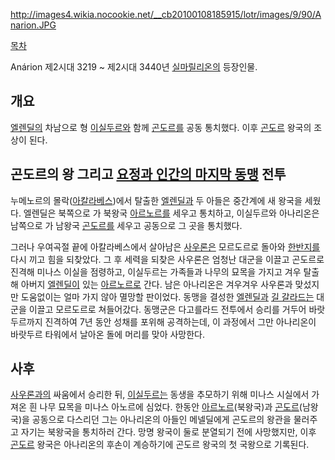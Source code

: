 http://images4.wikia.nocookie.net/__cb20100108185915/lotr/images/9/90/Anarion.JPG


[[목차]]

Anárion
제2시대 3219 ~ 제2시대 3440년
[[실마릴리온]]의 등장인물. 

== 개요 ==
[[엘렌딜]]의 차남으로 형 [[이실두르]]와 함께 [[곤도르]]를 공동 통치했다. 이후 [[곤도르]] 왕국의 조상이 된다.

== 곤도르의 왕 그리고 [[요정과 인간의 마지막 동맹]] 전투 ==
누메노르의 몰락([[아칼라베스]])에서 탈출한 [[엘렌딜]]과 두 아들은 중간계에 새 왕국을 세웠다. 엘렌딜은 북쪽으로 가 북왕국 [[아르노르]]를 세우고 통치하고, 이실두르와 아나리온은 남쪽으로 가 남왕국 [[곤도르]]를 세우고 공동으로 그 곳을 통치했다.

그러나 우여곡절 끝에 아칼라베스에서 살아남은 [[사우론]]은 모르도르로 돌아와 [[한반지]]를 다시 끼고 힘을 되찾았다. 그 후 세력을 되찾은 사우론은 엄청난 대군을 이끌고 곤도르로 진격해 미나스 이실을 점령하고, 이실두르는 가족들과 나무의 묘목을 가지고 겨우 탈출해 아버지 [[엘렌딜]]이 있는 [[아르노르]]로 간다. 남은 아나리온은 겨우겨우 사우론과 맞섰지만 도움없이는 얼마 가지 않아 멸망할 판이었다. 동맹을 결성한 [[엘렌딜]]과 [[길 갈라드]]는 대군을 이끌고 모르도르로 쳐들어갔다. 동맹군은 다고를라드 전투에서 승리를 거두어 바랏두르까지 진격하여 7년 동안 성채를 포위해 공격하는데, 이 과정에서 그만 아나리온이 바랏두르 타워에서 날아온 돌에 머리를 맞아 사망한다.

== 사후 ==
[[사우론]]과의 싸움에서 승리한 뒤, [[이실두르]]는 동생을 추모하기 위해 미나스 시실에서 가져온 흰 나무 묘목을 미나스 아노르에 심었다. 한동안 [[아르노르]](북왕국)과 [[곤도르]](남왕국)을 공동으로 다스리던 그는 아나리온의 아들인 메넬딜에게 곤도르의 왕관을 물러주고 자기는 북왕국을 통치하러 간다. 망명 왕국이 둘로 분열되기 전에 사망했지만, 이후 [[곤도르]] 왕국은 아나리온의 후손이 계승하기에 곤도르 왕국의 첫 국왕으로 기록된다.
